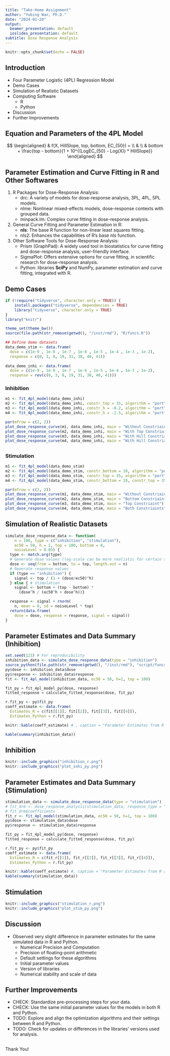 ```yaml
---
title: "Take-Home Assignment"
author: "Yubing Wan, Ph.D."
date: "2024-01-20"
output:
  beamer_presentation: default
  ioslides_presentation: default
subtitle: Dose Response Analysis
---
```


```r
knitr::opts_chunk$set(echo = FALSE)
```

## Introduction 
- Four Parameter Logistic (4PL) Regression Model 
- Demo Cases 
- Simulation of Realistic Datasets 
- Computing Software
  - R 
  - Python 
- Discussion 
- Further Improvements

## Equation and Parameters of the 4PL Model

$$
\begin{aligned}
& f(X, HillSlope, top, bottom, EC_{50}) = \\
& \\
& bottom + \frac{top - bottom}{1 + 10^{(LogEC_{50} - Log(X)) * HillSlope}}
\end{aligned}
$$

## Parameter Estimation and Curve Fitting in R and Other Softwares

1. R Packages for Dose-Response Analysis:
   - drc: A variety of models for dose-response analysis, 3PL, 4PL, 5PL models. 
   - nlme: Nonlinear mixed-effects models, dose-response contexts with grouped data. 
   - minpack.lm: Complex curve fitting in dose-response analysis.

2. General Curve Fitting and Parameter Estimation in R:
   - **nls**: The base R function for non-linear least squares fitting. 
   - nls2: Enhances the capabilities of R's base nls function.

3. Other Software Tools for Dose-Response Analysis:
   - Prism (GraphPad): A widely used tool in biostatistics for curve fitting and dose-response analysis, user-friendly interface.
   - SigmaPlot: Offers extensive options for curve fitting, in scientific research for dose-response analysis.
   - Python: libraries **SciPy** and NumPy, parameter estimation and curve fitting, integrated with R.

## Demo Cases

```r
if (!require("tidyverse", character.only = TRUE)) {
    install.packages("tidyverse", dependencies = TRUE)
    library("tidyverse", character.only = TRUE)
}
library("knitr")

theme_set(theme_bw())
source(file.path(str_remove(getwd(), "/inst/rmd"), "R/funcs.R"))

## Define demo datasets
data_demo_stim <- data.frame(
  dose = c(1e-9 , 1e-8 , 1e-7 , 1e-6 , 1e-5 , 1e-4 , 1e-3 , 1e-2), 
  response = c(0, 3, 8, 19, 31, 38, 40, 41))
  
data_demo_inhi <- data.frame(
  dose = c(1e-9 , 1e-8 , 1e-7 , 1e-6 , 1e-5 , 1e-4 , 1e-3 , 1e-2), 
  response = rev(c(0, 3, 8, 19, 31, 38, 40, 41)))
```

### Inhibition 

```r
m1 <- fit_4pl_model(data_demo_inhi)
m2 <- fit_4pl_model(data_demo_inhi, constr_top = 35, algorithm = "port")
m3 <- fit_4pl_model(data_demo_inhi, constr_h = -0.2, algorithm = "port")
m4 <- fit_4pl_model(data_demo_inhi, constr_h = -1.5, algorithm = "port")

par(mfrow = c(2, 2))
plot_dose_response_curve(m1, data_demo_inhi, main = "Without Constriaints")
plot_dose_response_curve(m2, data_demo_inhi, main = "With Top Constriaint")
plot_dose_response_curve(m3, data_demo_inhi, main = "With Hill Constriaint (Heavy)")
plot_dose_response_curve(m4, data_demo_inhi, main = "With Hill Constriaint (Light)")
```

## 
### Stimulation

```r
m1 <- fit_4pl_model(data_demo_stim)
m2 <- fit_4pl_model(data_demo_stim, constr_bottom = 10, algorithm = "port")
m3 <- fit_4pl_model(data_demo_stim, constr_top = 35, algorithm = "port")
m4 <- fit_4pl_model(data_demo_stim, constr_bottom = 10, constr_top = 35, algorithm = "port")

par(mfrow = c(2, 2))
plot_dose_response_curve(m1, data_demo_stim, main = "Without Constriaints")
plot_dose_response_curve(m2, data_demo_stim, main = "Bottom Constriaint")
plot_dose_response_curve(m3, data_demo_stim, main = "Top Constriaint")
plot_dose_response_curve(m4, data_demo_stim, main = "Both Constriaints")
```

## Simulation of Realistic Datasets 

```r
simulate_dose_response_data <- function(
    n = 100, type = c("inhibition", "stimulation"),
    ec50 = 50, h = 1, top = 100, bottom = 0,
    noiseLevel = 0.05) {
  type <- match.arg(type)
  # Generate dose values (log-scale can be more realistic for certain scenarios)
  dose <- seq(from = bottom, to = top, length.out = n)
  # Generate response values
  if (type == "inhibition") {
    signal <- top / (1 + (dose/ec50)^h)
  } else { # stimulation
    signal <- bottom + (top - bottom) * 
      (dose^h / (ec50^h + dose^h))}

  response <- signal + rnorm(
    n, mean = 0, sd = noiseLevel * top)
  return(data.frame(
    dose = dose, response = response, signal = signal))
}
```

## Parameter Estimates and Data Summary (Inhibition)

```r
set.seed(123) # For reproducibility
inhibition_data <- simulate_dose_response_data(type = "inhibition")
source_python(file.path(str_remove(getwd(), "/inst/rmd"), "script/funcs.py"))
py$dose <- inhibition_data$dose
py$response <- inhibition_data$response
fit <- fit_4pl_model(inhibition_data, ec50 = 50, h=1, top = 100)
```

```python
fit_py = fit_4pl_model_py(dose, response)
fitted_response = calculate_fitted_response(dose, fit_py)
```

```r
r.fit_py <- py$fit_py
coeff_estimate <- data.frame(
  Estimates_R = c(fit[[1]], fit[[2]], fit[[3]], fit[[4]]),
  Estimates_Python = r.fit_py)

knitr::kable(coeff_estimate) # , caption = "Parameter Estimates from R and Python (Inhibition)"

kable(summary(inhibition_data))
```

## Inhibition

```r
knitr::include_graphics("inhibition_r.png")
knitr::include_graphics("plot_inhi_py.png")
```

## Parameter Estimates and Data Summary (Stimulation)

```r
stimulation_data <- simulate_dose_response_data(type = "stimulation")
# fit_drm <- dose_response_analysis(stimulation_data, response_type = "stimulation", constrained = T)
# fit_drm$coefficients
fit_r <- fit_4pl_model(stimulation_data, ec50 = 50, h=1, top = 100)
py$dose <- stimulation_data$dose
py$response <- stimulation_data$response
```

```python
fit_py = fit_4pl_model_py(dose, response)
fitted_response = calculate_fitted_response(dose, fit_py)
```

```r
r.fit_py <- py$fit_py
coeff_estimate <- data.frame(
  Estimates_R = c(fit_r[[1]], fit_r[[2]], fit_r[[3]], fit_r[[4]]),
  Estimates_Python = r.fit_py)

knitr::kable(coeff_estimate) #, caption = "Parameter Estimates from R and Python (Stimulation)"
kable(summary(stimulation_data))
```

## Stimulation

```r
knitr::include_graphics("stimulation_r.png")
knitr::include_graphics("plot_stim_py.png")
```

## Discussion 

- Observed very slight difference in parameter estimates for the same simulated data in R and Python. 
  - Numerical Precision and Computation 
  - Precision of floating-point arithmetic 
  - Default settings for these algorithms
  - Initial parameter values 
  - Version of libraries
  - Numerical stability and scale of data

## Further Improvements 

- CHECK: Standardize pre-processing steps for your data.
- CHECK: Use the same initial parameter values for the models in both R and Python.
- TODO: Explore and align the optimization algorithms and their settings between R and Python.
- TODO: Check for updates or differences in the libraries' versions used for analysis.

## 

Thank You! 
